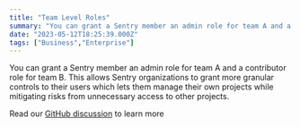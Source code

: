 ```yaml
---
title: "Team Level Roles"
summary: "You can grant a Sentry member an admin role for team A and a contributor role for team B. This allows Sentry organizations to grant more granular controls to..."
date: "2023-05-12T18:25:39.000Z"
tags: ["Business","Enterprise"]
---
```


  You can grant a Sentry member an admin role for team A and a contributor role for team B. This allows Sentry organizations to grant more granular controls to their users which lets them manage their own projects while mitigating risks from unnecessary access to other projects.

Read our [GitHub discussion](https://github.com/getsentry/sentry/discussions/49028) to learn more
